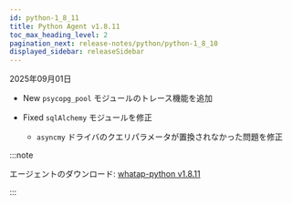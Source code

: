 ```yaml
---
id: python-1_8_11
title: Python Agent v1.8.11
toc_max_heading_level: 2
pagination_next: release-notes/python/python-1_8_10
displayed_sidebar: releaseSidebar
---
```


2025年09月01日

- <Status priority='1'>New</Status> `psycopg_pool` モジュールのトレース機能を追加  

- <Status priority='0'>Fixed</Status> `sqlAlchemy` モジュールを修正  

    * `asyncmy` ドライバのクエリパラメータが置換されなかった問題を修正  

:::note

エージェントのダウンロード: [whatap-python v1.8.11](https://pypi.org/project/whatap-python/1.8.11/)

:::